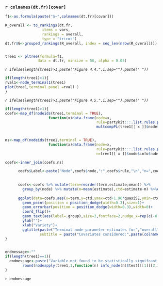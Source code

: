 ### `r colnames(dt.fr)[covar]`

```r

f1<-as.formula(paste("G~",colnames(dt.fr)[covar]))

R_overall <- to_rankings(dt.fr,
                 items = vars,
                 rankings = overall,
                 type = "tricot")
dt.fr$G<-grouped_rankings(R_overall, index = seq_len(nrow(R_overall)))


tree1 <- pltree(formula=f1,
               data = dt.fr, minsize = 50, alpha = 0.05)

```


*`r ifelse(length(tree1)>1,paste("Figure 4.4.",i,sep=""),paste(" "))`*
```r


if(length(tree1)>1){
rval1<-node_terminal1(tree1)
plot(tree1,terminal_panel =rval1 )
}

```

*`r ifelse(length(tree1)>1,paste("Figure 4.5.",i,sep=""),paste(" "))`*

```r
if(length(tree1)>1){
coefs<-map_df(nodeids(tree1,terminal = TRUE),
                    function(x)data.frame(node=x,
                                          rule=partykit:::.list.rules.party(tree1, x),
                                          multcompPL(tree1[[ x ]]$node$info$object)))
      

ns<-map_df(nodeids(tree1,terminal = TRUE),
                    function(x)data.frame(node=x,
                                          rule=partykit:::.list.rules.party(tree1, x),
                                          n=tree1[[ x ]]$node$info$nobs))

coefs<-inner_join(coefs,ns)

      coefs$Label<-paste("Node",coefs$node,":",coefs$rule,"\n","n=",coefs$n)
      
      
      coefs<-coefs %>% mutate(term=reorder(term,estimate,mean)) %>%
        group_by(node) %>% mutate(m=mean(estimate),ctd=estimate-m) %>%data.frame()
      
      ggplot(data=coefs,aes(x=term,y=ctd,ymax=ctd+1.96*quasiSE,ymin=ctd-1.96*quasiSE,col=Label))+
        geom_point(position = position_dodge(width=0.3),size=1)+
        geom_errorbar(position = position_dodge(width=0.3),width=0)+
        coord_flip()+
        geom_text(aes(label=.group),size=3,fontface=2,nudge_x=rep(c(-0.3,0.5),each=nlevels(coefs$term)))+
        ylab("")+
        xlab("Variety")+
        ggtitle(paste("Terminal node parameter estimates for","overall","rankings."),
                subtitle = paste("Covariates considered:",paste(colnames(dt.fr)[covar],collapse=", ")))
}
      
```



```r
endmessage<-""
if(length(tree1)==1){
  endmessage<-paste("Variable not found to be statistically signifcant at 5% level. p=",
        round(nodeapply(tree1,1,function(n) info_node(n)$test)[[1]][2,1],4))
}
```
`r endmessage`
